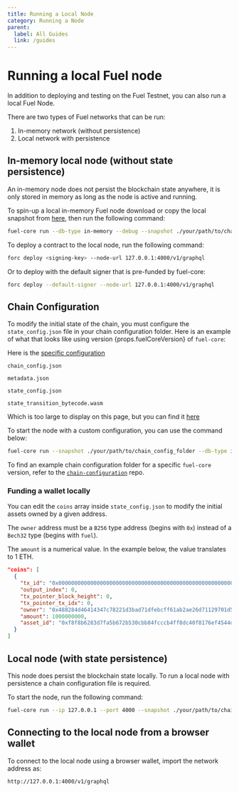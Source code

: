 ```yaml
---
title: Running a Local Node
category: Running a Node
parent:
  label: All Guides
  link: /guides
---
```


# Running a local Fuel node

In addition to deploying and testing on the Fuel Testnet, you can also run a local Fuel Node.

There are two types of Fuel networks that can be run:

1. In-memory network (without persistence)
2. Local network with persistence

## In-memory local node (without state persistence)

An in-memory node does not persist the blockchain state anywhere, it is only stored in memory as long as the node is active and running.

To spin-up a local in-memory Fuel node download or copy the local snapshot from [here](https://github.com/FuelLabs/chain-configuration/tree/master/local), then run the following command:

```sh
fuel-core run --db-type in-memory --debug --snapshot ./your/path/to/chain_config_folder
```

To deploy a contract to the local node, run the following command:

```sh
forc deploy <signing-key> --node-url 127.0.0.1:4000/v1/graphql
```

Or to deploy with the default signer that is pre-funded by fuel-core:

```sh
forc deploy --default-signer --node-url 127.0.0.1:4000/v1/graphql
```

## Chain Configuration

To modify the initial state of the chain, you must configure the `state_config.json` file in your chain configuration folder.
Here is an example of what that looks like using version {props.fuelCoreVersion} of `fuel-core`:

Here is the [specific configuration](https://github.com/FuelLabs/chain-configuration/tree/master/local)

`chain_config.json`

<CodeImport
  file="../../../chain-configuration/local/chain_config.json"
/>

`metadata.json`

<CodeImport
  file="../../../chain-configuration/local/metadata.json"
/>

`state_config.json`

<CodeImport
  file="../../../chain-configuration/local/state_config.json"
/>

`state_transition_bytecode.wasm`

Which is too large to display on this page, but you can find it [here](https://github.com/FuelLabs/chain-configuration/blob/master/local/state_transition_bytecode.wasm)

To start the node with a custom configuration, you can use the command below:

```sh
fuel-core run --snapshot ./your/path/to/chain_config_folder --db-type in-memory --debug
```

To find an example chain configuration folder for a specific `fuel-core` version, refer to the [`chain-configuration`](https://github.com/FuelLabs/chain-configuration/tree/master) repo.

### Funding a wallet locally

You can edit the `coins` array inside `state_config.json` to modify the initial assets owned by a given address.

The `owner` address must be a `B256` type address (begins with `0x`) instead of a `Bech32` type (begins with `fuel`).

The `amount` is a numerical value. In the example below, the value translates to 1 ETH.

```json
"coins": [
  {
    "tx_id": "0x0000000000000000000000000000000000000000000000000000000000000001",
    "output_index": 0,
    "tx_pointer_block_height": 0,
    "tx_pointer_tx_idx": 0,
    "owner": "0x488284d46414347c78221d3bad71dfebcff61ab2ae26d71129701d50796f714d",
    "amount": 1000000000,
    "asset_id": "0xf8f8b6283d7fa5b672b530cbb84fcccb4ff8dc40f8176ef4544ddb1f1952ad07"
  }
]
```

## Local node (with state persistence)

This node does persist the blockchain state locally.
To run a local node with persistence a chain configuration file is required.

To start the node, run the following command:

```sh
fuel-core run --ip 127.0.0.1 --port 4000 --snapshot ./your/path/to/chain_config_folder --db-path ./.fueldb --debug
```

## Connecting to the local node from a browser wallet

To connect to the local node using a browser wallet, import the network address as:

```sh
http://127.0.0.1:4000/v1/graphql
```
